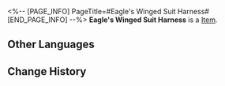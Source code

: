 <%-- [PAGE_INFO]
PageTitle=#Eagle's Winged Suit Harness#
[END_PAGE_INFO] --%>
{{Item Infobox
|id          = 51103
|image       = Item Eagle's Winged Suit Harness.png
|type        = 
|invCategory = Relics
|rarity      = 4
|effect      = 
|description = A belt harness that connects the winged suit with metal supports embedded in thick linen. Soft and tight-fitting.
|source1     = [[Cavern of Corrosion: Storage Zone]]
}}
'''Eagle's Winged Suit Harness''' is a [[Item]].

==Other Languages==
{{Other Languages
|en   = Eagle's Winged Suit Harness
|zhs  = 翔鹰的翼装束带
|zht  = 翔鷹的翼裝束帶
|ja   = 空飛ぶ鷹の翼装ベルト
|ko   = 매의 날개 장비 벨트
|es   = Arnés del traje alado del águila
|fr   = Harnais de costume d'aigle
|ru   = Кушак орла
|th   = Eagle's Winged Suit Harness
|vi   = Dây Cương Chim Ưng
|de   = Fluggeschirr des Adlers
|id   = Eagle's Winged Suit Harness
|pt   = Arnês de Traje de Asa de Águia
}}

==Change History==
{{Change History|2.0}}